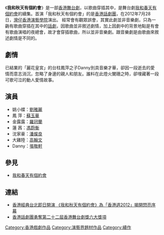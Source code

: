 {{unreferenced|time=2013-07-22}}

《'''我和秋天有個約會'''》是一部[[香港|香港]][[舞台劇|舞台劇]]，以歌曲穿插其中，是舞台劇[[我和春天有個約會_(舞台劇)|我和春天有個約會]]的續集。首演「我和秋天有個約會」的是[[香港話劇團|香港話劇團]]，在2012年7月28日，[[灣仔|灣仔]][[香港演藝學院|香港演藝學院]]演出。
經常會有觀眾誤會，其實此劇並非音樂劇，只為一齣有歌曲穿插在其中的[[話劇|話劇]]，因歌曲並非敘述劇情，加上因劇中的背景地點是有會有歌曲演唱的夜總會，故才會穿插歌曲，所以並非音樂劇。跟音樂劇是由歌曲來敘述劇情是不同的。
==劇情==
已結業的「麗花皇宮」的台柱鳳萍之子Danny別具音樂才華，卻因一段逝去的愛情而意志消沉，忽略了身邊的親人和朋友。誰料在此燈火闌珊之時，卻埋藏著一段可歌可泣的動人愛情故事。
==演員==
*姚小蝶：[[劉雅麗|劉雅麗]]
*鳳  萍：[[蘇玉華|蘇玉華]]
*金露露：[[羅冠蘭|羅冠蘭]]
*蓮  茜：[[馮蔚衡|馮蔚衡]]
*沈家豪：[[潘燦良|潘燦良]]
*大雞陸：[[高翰文|高翰文]]
*Danny：[[張敬軒|張敬軒]]

== 參見 ==
*[[我和春天有個約會|我和春天有個約會]]

==連結==
<!-- ------ 請注意 -----
非官方成立的歌迷/影迷/支援者網站、網頁、部落格、論壇等的連結，以及YouTube、Google Video之類的影像連結並不適合放在維基百科條目裡，請參考「Wikipedia:不適合維基百科的文章」。 -->
*[https://web.archive.org/web/20150925080920/http://www.hkrep.com/press/20121124/ 香港經典台北即日開演 《我和秋天有個約會》為「香港週2012」揭開閃亮序幕]
*[https://web.archive.org/web/20150925074747/http://www.hkrep.com/press/2013041/ 香港話劇團勇奪第二十二屆香港舞台劇獎六大獎項]

[[Category:香港戲劇作品|Category:香港戲劇作品]]
[[Category:演藝界題材作品|Category:演藝界題材作品]]
[[Category:續作|Category:續作]]
